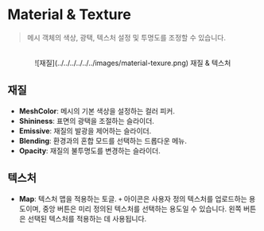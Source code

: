 # Material & Texture

> 메시 객체의 색상, 광택, 텍스처 설정 및 투명도를 조정할 수 있습니다.

<br />

<center>
  ![재질](../../../../../../images/material-texure.png) 재질 & 텍스처
</center>

## 재질

- **MeshColor**: 메시의 기본 색상을 설정하는 컬러 피커.
- **Shininess**: 표면의 광택을 조절하는 슬라이더.
- **Emissive**: 재질의 발광을 제어하는 슬라이더.
- **Blending**: 환경과의 혼합 모드를 선택하는 드롭다운 메뉴.
- **Opacity**: 재질의 불투명도를 변경하는 슬라이더.

## 텍스처

- **Map**: 텍스처 맵을 적용하는 토글. `+` 아이콘은 사용자 정의 텍스처를 업로드하는 용도이며, 중앙 버튼은 미리 정의된 텍스처를 선택하는 용도일 수 있습니다. 왼쪽 버튼은 선택된 텍스처를 적용하는 데 사용됩니다.
